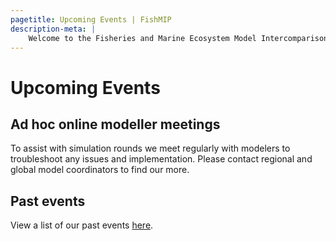 ```yaml
---
pagetitle: Upcoming Events | FishMIP
description-meta: |
    Welcome to the Fisheries and Marine Ecosystem Model Intercomparison Project.
---
```


# Upcoming Events

## Ad hoc online modeller meetings

To assist with simulation rounds we meet regularly with modelers to troubleshoot any issues and implementation. Please contact regional and global model coordinators to find our more.

## Past events

View a list of our past events [here](pastevents.qmd).
